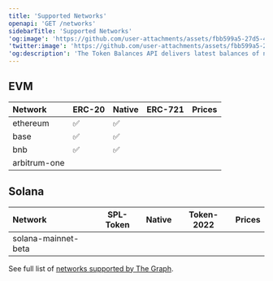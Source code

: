 ```yaml
---
title: 'Supported Networks'
openapi: 'GET /networks'
sidebarTitle: 'Supported Networks'
'og:image': 'https://github.com/user-attachments/assets/fbb599a5-27d5-4c77-8c04-698d836c8f64'
'twitter:image': 'https://github.com/user-attachments/assets/fbb599a5-27d5-4c77-8c04-698d836c8f64'
'og:description': 'The Token Balances API delivers latest balances of native and ERC20 tokens held by an account from a supported EVM blockchain.'
---
```


## EVM
| Network        | ERC-20 | Native | ERC-721 | Prices |
|:----------------|--------|--------|---------|--------|
| ethereum       | ✅     | ✅     |
| base           | ✅     | ✅     |
| bnb            | ✅     | ✅     |
| arbitrum-one   |        |       |

## Solana
| Network               | SPL-Token | Native | Token-2022 | Prices |
|:----------------------|-----------|--------|------------|--------|
| solana-mainnet-beta   |           |        |            |        |

See full list of [networks supported by The Graph](https://thegraph.com/networks/).